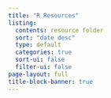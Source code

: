 ```yaml
---
title: "R Resources"
listing:
  contents: resource folder
  sort: "date desc"
  type: default
  categories: true
  sort-ui: false
  filter-ui: false
page-layout: full
title-block-banner: true
---
```


